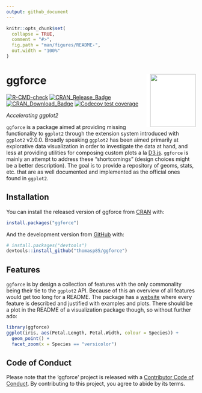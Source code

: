 ```yaml
---
output: github_document
---
```


<!-- README.md is generated from README.Rmd. Please edit that file -->

```r
knitr::opts_chunk$set(
  collapse = TRUE,
  comment = "#>",
  fig.path = "man/figures/README-",
  out.width = "100%"
)
```
# ggforce <img src="man/figures/logo.png" width="121px" height="140px" align="right" style="padding-left:10px;background-color:white;" />

<!-- badges: start -->
[![R-CMD-check](https://github.com/thomasp85/ggforce/actions/workflows/R-CMD-check.yaml/badge.svg)](https://github.com/thomasp85/ggforce/actions/workflows/R-CMD-check.yaml)
[![CRAN_Release_Badge](http://www.r-pkg.org/badges/version-ago/ggforce)](https://CRAN.R-project.org/package=ggforce)
[![CRAN_Download_Badge](http://cranlogs.r-pkg.org/badges/ggforce)](https://CRAN.R-project.org/package=ggforce)
[![Codecov test coverage](https://codecov.io/gh/thomasp85/ggforce/graph/badge.svg)](https://app.codecov.io/gh/thomasp85/ggforce)
<!-- badges: end -->

*Accelerating ggplot2*

`ggforce` is a package aimed at providing missing functionality to `ggplot2` 
through the extension system introduced with `ggplot2` v2.0.0. Broadly speaking 
`ggplot2` has been aimed primarily at explorative data visualization in order to 
investigate the data at hand, and less at providing utilities for composing 
custom plots a la [D3.js](https://d3js.org). `ggforce` is mainly an attempt to 
address these "shortcomings" (design choices might be a better description). The 
goal is to provide a repository of geoms, stats, etc. that are as well 
documented and implemented as the official ones found in `ggplot2`.

## Installation

You can install the released version of ggforce from [CRAN](https://CRAN.R-project.org) with:

``` r
install.packages("ggforce")
```

And the development version from [GitHub](https://github.com/) with:

``` r
# install.packages("devtools")
devtools::install_github("thomasp85/ggforce")
```

## Features
`ggforce` is by design a collection of features with the only commonality being
their tie to the `ggplot2` API. Because of this an overview of all features 
would get too long for a README. The package has a [website](https://ggforce.data-imaginist.com)
where every feature is described and justified with examples and plots. There
should be a plot in the README of a visualization package though, so without 
further ado:

```r
library(ggforce)
ggplot(iris, aes(Petal.Length, Petal.Width, colour = Species)) +
  geom_point() +
  facet_zoom(x = Species == "versicolor")
```

## Code of Conduct
Please note that the 'ggforce' project is released with a
[Contributor Code of Conduct](https://ggforce.data-imaginist.com/CODE_OF_CONDUCT.html).
By contributing to this project, you agree to abide by its terms.
